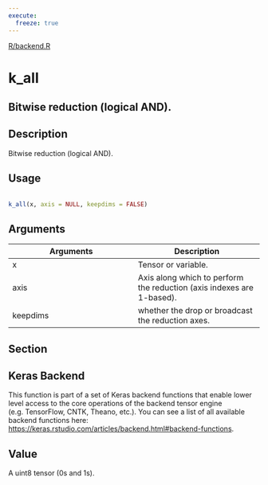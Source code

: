```yaml
---
execute:
  freeze: true
---
```


[R/backend.R](https://github.com/rstudio/keras//blob/main/R/backend.R#L52) 

# k_all

## Bitwise reduction (logical AND).

## Description
 Bitwise reduction (logical AND). 


## Usage
```r
 
k_all(x, axis = NULL, keepdims = FALSE) 
```

## Arguments
|Arguments|Description|
|---|---|
| x | Tensor or variable. |
| axis | Axis along which to perform the reduction (axis indexes are 1-based). |
| keepdims | whether the drop or broadcast the reduction axes. |


## Section

## Keras Backend

   This function is part of a set of Keras backend functions that enable lower level access to the core operations of the backend tensor engine (e.g. TensorFlow, CNTK, Theano, etc.).  You can see a list of all available backend functions here: [https://keras.rstudio.com/articles/backend.html#backend-functions](https://keras.rstudio.com/articles/backend.html#backend-functions). 

## Value
 A uint8 tensor (0s and 1s). 




